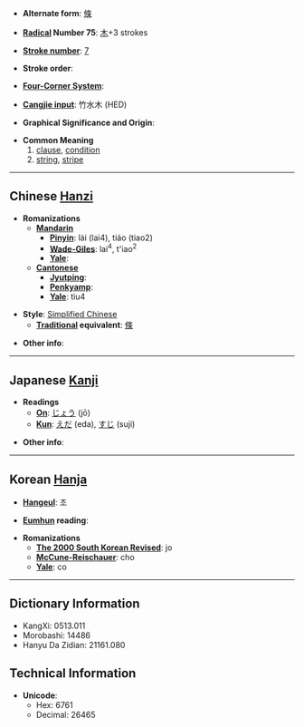 * '''Alternate form''': [[條]]

* '''[[Wiktionary:Chinese radical index| Radical]] Number 75''': [[Wiktionary:Chinese radical index 木|木]]+3 strokes

* '''[[Wiktionary:Chinese total strokes index|Stroke number]]''': [[Wiktionary:Chinese total strokes index 7|7]]

* '''Stroke order''': 

* '''[[Wiktionary:Chinese four corner index|Four-Corner System]]''': 

* '''[[Wiktionary:Chinese Cangjie index|Cangjie input]]''': 竹水木 (HED)

* '''Graphical Significance and Origin''': 

* '''Common Meaning'''
*#[[clause]], [[condition]]
*# [[string]], [[stripe]]


----

== Chinese [[Hanzi]] ==

* '''Romanizations'''
** '''[[Mandarin]]'''
*** '''[[Pinyin]]''': lài (lai4), tiáo (tiao2)
*** '''[[Wade-Giles]]''': lai<sup>4</sup>, t'iao<sup>2</sup>
*** '''[[Yale]]''': 
** '''[[Cantonese]]'''
*** '''[[Jyutping]]''':
*** '''[[Penkyamp]]''': 
*** '''[[Yale]]''': tiu4

* '''Style''': [[Simplified Chinese]] 
** '''[[Traditional Chinese|Traditional]] equivalent''': [[條]]

* '''Other info''': 

----

== Japanese [[Kanji]] ==

* '''Readings'''
** '''[[On]]''': [[じょう]] (jō)
** '''[[Kun]]''': [[えだ]] (eda), [[すじ]] (suji)

* '''Other info''':  

----

== Korean [[Hanja]] ==

* '''[[Hangeul]]''': 조

* '''[[Eumhun]] reading''': 

* '''Romanizations'''
** '''[[The 2000 South Korean Revised Romanization|The 2000 South Korean Revised]]''': jo
** '''[[McCune-Reischauer]]''': cho
** '''[[Yale]]''': co

----

== Dictionary Information ==

* KangXi: 0513.011
* Morobashi: 14486
* Hanyu Da Zidian: 21161.080

== Technical Information ==

* '''Unicode''':
** Hex: 6761
** Decimal: 26465
